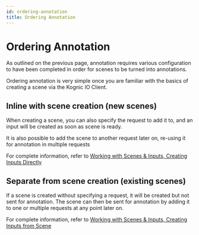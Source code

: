 ```yaml
---
id: ordering-annotation
title: Ordering Annotation
---
```



# Ordering Annotation

As outlined on the previous page, annotation requires various configuration to have been completed in order for scenes to be turned into annotations.

Ordering annotation is very simple once you are familiar with the basics of creating a scene via the Kognic IO Client.

## Inline with scene creation (new scenes)
When creating a scene, you can also specify the request to add it to, and an input will be created as soon as scene is ready.

It is also possible to add the scene to another request later on, re-using it for annotation in multiple requests

For complete information, refer to [Working with Scenes & Inputs, Creating Inputs Directly](./kognic-io/working_with_scenes_and_inputs#creating-inputs-directly)

## Separate from scene creation (existing scenes)

If a scene is created without specifying a request, it will be created but not sent for annotation. 
The scene can then be sent for annotation by adding it to one or multiple requests at any point later on.

For complete information, refer to [Working with Scenes & Inputs, Creating Inputs from Scene](./kognic-io/working_with_scenes_and_inputs#creating-inputs-from-scene)
